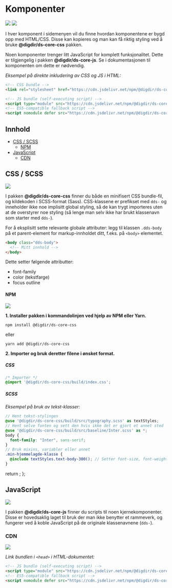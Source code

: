 
<Meta title="Komponenter/Kom i gang" />

# Komponenter

[![](https://img.shields.io/npm/v/@digdir/ds-core-css?label=@digdir/ds-core-css&color=0051be)](https://www.npmjs.com/package/@digdir/ds-core-css)
[![](https://img.shields.io/npm/v/@digdir/ds-core-js?label=@digdir/ds-core-js&color=0051be)](https://www.npmjs.com/package/@digdir/ds-core-js)

I hver komponent i sidemenyen vil du finne hvordan komponentene er bygd opp med HTML/CSS. Disse kan kopieres og man kan få riktig styling ved å bruke **@digdir/ds-core-css** pakken. 

Noen komponenter trenger litt JavaScript for komplett funksjonalitet. Dette er tilgjengelig i pakken **@digdir/ds-core-js**. Se i dokumentasjonen til komponenten om dette er nødvendig.

*Eksempel på direkte inkludering av CSS og JS i HTML:*

```html
<!-- CSS bundle -->
<link rel="stylesheet" href="https://cdn.jsdelivr.net/npm/@digdir/ds-core-css@1.0.3/build/index.css" integrity="sha512-Xh3c2/1ojGFr7MGchzlE14XNg1p8pf1iNUWVHVu9ceabMVHpHXaaJMrEvXmK9JoVTySeijfhXQt1F53CQ9XN/g==" crossorigin="anonymous">

<!-- JS bundle (self-executing script) -->
<script type="module" src="https://cdn.jsdelivr.net/npm/@digdir/ds-core-js@0.1.1/build/index.js" integrity="sha512-3Bd6k3gDs/yIlec7s6FJSZZpKwe5noPUzqG4G23uwLozlJO2HarT4xvnMBaembxoa/tbfRBLKnpN2Ag9oWM9AQ==" crossorigin="anonymous"></script>
<!-- ES5-compatible fallback script -->
<script nomodule defer src="https://cdn.jsdelivr.net/npm/@digdir/ds-core-js@0.1.1/build/index.iife.js" integrity="sha512-Jzk/oXlu3XLCrTYxORoLN58+0g/tz4axiHqKjnOHtkGp655T+DEZjtu6KNQpEQyH3RkfaZeNtSGQKipM3ph4XQ==" crossorigin="anonymous"></script>
```
## Innhold

- [CSS / SCSS](#css--scss)
  - [NPM](#npm)
- [JavaScript](#javascript)
  - [CDN](#cdn)

## CSS / SCSS

[![](https://img.shields.io/npm/v/@digdir/ds-core-css?label=latest%20release&color=0051be)](https://www.npmjs.com/package/@digdir/ds-core-css)

I pakken **@digdir/ds-core-css** finner du både en minifisert CSS bundle-fil, og kildekoden i SCSS-format (Sass). CSS-klassene er prefikset med `dds-` og inneholder ikke noe implisitt global styling, så de kan trygt importeres uten at de overstyrer noe styling (så lenge man selv ikke har brukt klassenavn som starter med `dds-`).

For å eksplisitt sette relevante globale attributer: legg til klassen `.dds-body` på et parent-element for markup-innholdet ditt, f.eks. på `<body>` elementet. 
```html
<body class="dds-body">
  <!-- Mitt innhold -->
</body>
```

Dette setter følgende attributter:
* font-family
* color (tekstfarge)
* focus outline


#### NPM

[![](https://img.shields.io/npm/dm/@digdir/ds-core-css.svg)](https://www.npmjs.com/package/@digdir/ds-core-css)

**1. Installer pakken i kommandolinjen ved hjelp av NPM eller Yarn.**

`npm install @digdir/ds-core-css`

eller

`yarn add @digdir/ds-core-css`

**2. Importer og bruk deretter filene i ønsket format.**
##### CSS

```css
/* Importer */
@import '@digdir/ds-core-css/build/index.css';
```

##### SCSS

*Eksempel på bruk av tekst-klasser:*

```scss
// Hent tekst-stylingen
@use '@digdir/ds-core-css/build/src/typography.scss' as textStyles;
// Hent selve fonten og sett den hvis ikke det er gjort et annet sted
@use '@digdir/ds-core-css/build/src/baseline/Inter.scss' as *;
body {
  font-family: "Inter", sans-serif;
}
// Bruk mixins, variabler eller annet
.min-hjemmelagde-klasse {
  @include textStyles.text-body-300(); // Setter font-size, font-weight, line-height
}
```

  return <SyntaxHighlighter/>;
};

## JavaScript

[![](https://img.shields.io/npm/v/@digdir/ds-core-js?label=latest%20release&color=0051be)](https://www.npmjs.com/package/@digdir/ds-core-js)

I pakken **@digdir/ds-core-js** finner du scripts til noen kjernekomponenter. Disse er hovedsaklig laget til bruk der man ikke benytter et rammeverk, og fungerer ved å koble JavaScript på de originale klassenavnene (`dds-`). 

### CDN 

[![](https://data.jsdelivr.com/v1/package/npm/@digdir/ds-core-js/badge)](https://www.jsdelivr.com/package/npm/@digdir/ds-core-js)

*Link bundlen i `<head>` i HTML-dokumentet:*

```html
<!-- JS bundle (self-executing script) -->
<script type="module" src="https://cdn.jsdelivr.net/npm/@digdir/ds-core-js@0.1.1/build/index.js" integrity="sha512-3Bd6k3gDs/yIlec7s6FJSZZpKwe5noPUzqG4G23uwLozlJO2HarT4xvnMBaembxoa/tbfRBLKnpN2Ag9oWM9AQ==" crossorigin="anonymous"></script>
<!-- ES5-compatible fallback script -->
<script nomodule defer src="https://cdn.jsdelivr.net/npm/@digdir/ds-core-js@0.1.1/build/index.iife.js" integrity="sha512-Jzk/oXlu3XLCrTYxORoLN58+0g/tz4axiHqKjnOHtkGp655T+DEZjtu6KNQpEQyH3RkfaZeNtSGQKipM3ph4XQ==" crossorigin="anonymous"></script>
```